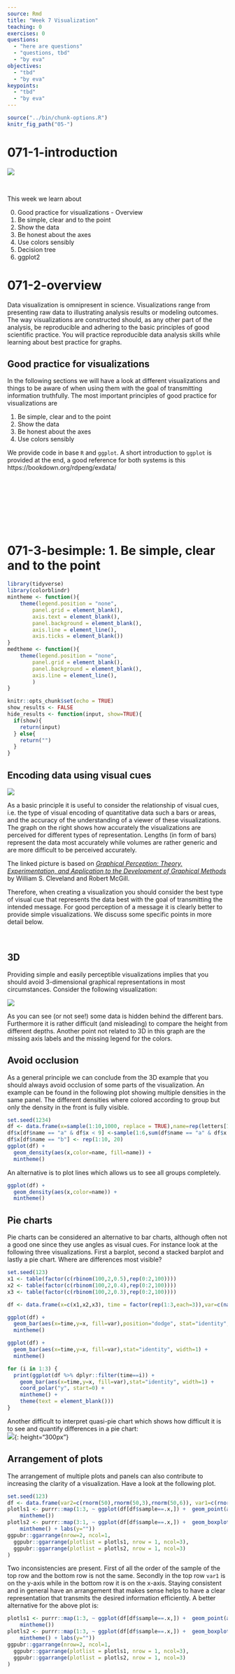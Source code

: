 ```yaml
---
source: Rmd
title: "Week 7 Visualization"
teaching: 0
exercises: 0
questions: 
  - "here are questions"
  - "questions, tbd"
  - "by eva"
objectives: 
  - "tbd"
  - "by eva"
keypoints:
  - "tbd"
  - "by eva"
---
```


```r
source("../bin/chunk-options.R")
knitr_fig_path("05-")
```

# 071-1-introduction

![]({{ page.root }}/fig/Repro_Kreislauf_horizontal_halb.png)

&nbsp;

This week we learn about

0. Good practice for visualizations - Overview
1. Be simple, clear and to the point
2. Show the data
3. Be honest about the axes
4. Use colors sensibly
5. Decision tree
6. ggplot2

# 071-2-overview

Data visualization is omnipresent in science. Visualizations range from presenting raw data to illustrating analysis results or modeling outcomes. The way visualizations are constructed should, as any other part of the analysis, be reproducible and adhering to the basic principles of good scientific practice. You will practice reproducible data analysis skills while learning about best practice for graphs.


## Good practice for visualizations
  
In the following sections we will have a look at different visualizations and things to be aware of when using them with the goal of transmitting information truthfully. The most important principles of good practice for visualizations are

1. Be simple, clear and to the point
2. Show the data
3. Be honest about the axes
4. Use colors sensibly

We provide code in base `R` and `ggplot`. A short introduction to `ggplot` is provided at the end, a good reference for both systems is this https://bookdown.org/rdpeng/exdata/

&nbsp;

&nbsp;

&nbsp;

&nbsp;


# 071-3-besimple: 1. Be simple, clear and to the point

```r
library(tidyverse)
library(colorblindr)
mintheme <- function(){
    theme(legend.position = "none", 
        panel.grid = element_blank(), 
        axis.text = element_blank(),
        panel.background = element_blank(),
        axis.line = element_line(),
        axis.ticks = element_blank()) 
}
medtheme <- function(){
    theme(legend.position = "none", 
        panel.grid = element_blank(), 
        panel.background = element_blank(),
        axis.line = element_line(),
        ) 
}

knitr::opts_chunk$set(echo = TRUE)
show_results <- FALSE
hide_results <- function(input, show=TRUE){
  if(show){
    return(input)
  } else{
    return("")
  }
}
```

## Encoding data using visual cues


![](https://paldhous.github.io/ucb/2016/dataviz/img/class2_2.jpg)


As a basic principle it is useful to consider the relationship of visual cues, i.e. the type of visual encoding of quantitative data such a bars or areas, and the accuracy of the understanding of a viewer of these visualizations. The graph on the right shows how accurately the visualizations are perceived for different types of representation. Lengths (in form of bars) represent the data most accurately while volumes are rather generic and are more difficult to be perceived accurately. 
<!-- https://paldhous.github.io/ucb/2016/dataviz/week2.html -->

The linked picture is based on [*Graphical Perception: Theory, Experimentation, and Application to the Development of Graphical Methods*](https://www.jstor.org/stable/2288400) by William S. Cleveland and Robert McGill.

Therefore, when creating a visualization you should consider the best type of visual cue that represents the data best with the goal of transmitting the intended message. For good perception of a message it is clearly better to provide simple visualizations. We discuss some specific points in more detail below.

&nbsp;



## 3D

Providing simple and easily perceptible visualizations implies that you should avoid 3-dimensional graphical representations in most circumstances. Consider the following visualization:


![](https://editor.analyticsvidhya.com/uploads/75170Featured%20Image.JPG)

As you can see (or not see!) some data is hidden behind the different bars. Furthermore it is rather difficult (and misleading) to compare the height from different depths. Another point not related to 3D in this graph are the missing axis labels and the missing legend for the colors. 


## Avoid occlusion

As a general principle we can conclude from the 3D example that you should always avoid occlusion of some parts of the visualization. An example can be found in the following plot showing multiple densities in the same panel. The different densities where colored according to group but only the density in the front is fully visible.

```r
set.seed(1234)
df <- data.frame(x=sample(1:10,1000, replace = TRUE),name=rep(letters[1:5],200))
df$x[df$name == "a" & df$x < 9] <-sample(1:6,sum(df$name == "a" & df$x < 9), replace = TRUE) 
df$x[df$name == "b"] <- rep(1:10, 20)
ggplot(df) +
  geom_density(aes(x,color=name, fill=name)) +
  mintheme()
```

An alternative is to plot lines which allows us to see all groups completely.  

```r
ggplot(df) +
  geom_density(aes(x,color=name)) +
  mintheme()
```

## Pie charts

Pie charts can be considered an alternative to bar charts, although often not a good one since they use angles as visual cues. For instance look at the following three visualizations. First a barplot, second a stacked barplot and lastly a pie chart. Where are differences most visible?   

```r
set.seed(123)
x1 <- table(factor(c(rbinom(100,2,0.5),rep(0:2,100))))
x2 <- table(factor(c(rbinom(100,2,0.4),rep(0:2,100))))
x3 <- table(factor(c(rbinom(100,2,0.3),rep(0:2,100))))

df <- data.frame(x=c(x1,x2,x3), time = factor(rep(1:3,each=3)),var=c(names(x1),names(x2),names(x3)))

ggplot(df) +
  geom_bar(aes(x=time,y=x, fill=var),position="dodge", stat="identity", width=1) +
  mintheme()

ggplot(df) +
  geom_bar(aes(x=time,y=x, fill=var),stat="identity", width=1) +
  mintheme()
```


```r
for (i in 1:3) {
  print(ggplot(df %>% dplyr::filter(time==i)) +
    geom_bar(aes(x=time,y=x, fill=var),stat="identity", width=1) +
    coord_polar("y", start=0) +
    mintheme() +
    theme(text = element_blank()))
}
```

Another difficult to interpret quasi-pie chart which shows how difficult it is to see and quantify differences in a pie chart:  
![](https://rigorousthemescom-ebizon.netdna-ssl.com/blog/wp-content/uploads/2021/02/screely-1612362324209.png){: height="300px"}


## Arrangement of plots

The arrangement of multiple plots and panels can also contribute to increasing the clarity of a visualization. Have a look at the following plot.  

```r
set.seed(123)
df <- data.frame(var2=c(rnorm(50),rnorm(50,3),rnorm(50,6)), var1=c(rnorm(150)), sample=rep(1:3, each=50))
plotls1 <- purrr::map(1:3, ~ ggplot(df[df$sample==.x,]) +  geom_point(aes(var2,var1)) + facet_wrap(~sample) +
    mintheme())
plotls2 <- purrr::map(3:1, ~ ggplot(df[df$sample==.x,]) +  geom_boxplot(aes(var1)) + facet_wrap(~sample) +
    mintheme() + labs(y=""))
ggpubr::ggarrange(nrow=2, ncol=1,
  ggpubr::ggarrange(plotlist = plotls1, nrow = 1, ncol=3),
  ggpubr::ggarrange(plotlist = plotls2, nrow = 1, ncol=3)
)
```

Two inconsistencies are present. First of all the order of the sample of the top row and the bottom row is not the same. Secondly in the top row `var1` is on the y-axis while in the bottom row it is on the x-axis. Staying consistent and in general have an arrangement that makes sense helps to have a clear representation that transmits the desired information efficiently. A better alternative for the above plot is:  

```r
plotls1 <- purrr::map(1:3, ~ ggplot(df[df$sample==.x,]) +  geom_point(aes(var1,var2)) + facet_wrap(~sample) +
    mintheme())
plotls2 <- purrr::map(1:3, ~ ggplot(df[df$sample==.x,]) +  geom_boxplot(aes(var1)) + facet_wrap(~sample) +
    mintheme() + labs(y=""))
ggpubr::ggarrange(nrow=2, ncol=1,
  ggpubr::ggarrange(plotlist = plotls1, nrow = 1, ncol=3),
  ggpubr::ggarrange(plotlist = plotls2, nrow = 1, ncol=3)
)
```

&nbsp;

&nbsp;

&nbsp;

&nbsp;

# 071-3-plotexamples: 2. Plot examples

# Exercise

Let's have a look at the following master piece:
![](https://statmodeling.stat.columbia.edu/wp-content/uploads/2008/06/graph.jpg)
/static/3d_plot_exercise.jpg  

Answer the following questions in context to the above plot:

Is the 3D representation sensible?
Yes
No (x)

Are the legend labels sensible?
Yes
No(x)

Are the axis labels sensible?
Yes
No(x)

Is it sensible to have X-axis tick values on multiple levels?
Yes
No(x)

Are the Y-axis tick values reasonable?
Yes
No(x)

Is the Y-axis range reasonable?
Yes
No(x)

Are the values in the plot easily readable?
Yes
No(x)

Is the title suitable?
Yes
No(x)

Is the used color palette color-blind friendly?
Yes
No(x)


&nbsp;

&nbsp;

&nbsp;

&nbsp;



# 071-4-showdata: 2. Show the data

## Boxplots

```r
set.seed(123)
x1 <- rnorm(40,2)
xnorm <- c(x1,-x1)
x2 <- c(runif(15, 0, 3.1), runif(5,3.1,4))
xunif <- c(x2,-x2)
x3 <- c(rep(0,4),rep(2.05,13),rep(-2.05,13),rep(3.8,5),rep(-3.8,5))
df <- data.frame(x1=xnorm,
                 x2=xunif,
                 x3=x3)
df_long <- df %>% 
  pivot_longer(cols = everything(), 
               names_to="dataset", 
               values_to="y")
```

Boxplots are used to give a rough overview of the distribution of a data set based on a few summary characteristics (quantiles). Consider the following three boxplots each representing a different dataset. The boxplots look identical even tough the underlying distributions may not be.  

```r
ggplot(df_long) +
  geom_boxplot(aes(y=y,x=dataset))+
  medtheme()
```

The code for the above plot:
```r
ggplot(df_long) +
  geom_boxplot(aes(y=y,x=dataset))
```

Violin plots are an alternative to boxplots. They are based on an estimation of the underlying probability density, i.e. they use more information inherent in the data set. Have a look at the following three violin plots of the same datasets as above. Again, two of the violin plots look similar but the underlying data may not be identical.  

```r
ggplot(df_long) +
  geom_violin(aes(y=y,x=dataset))+
  medtheme()
```

Let's finally have a look at the actual data. As you can see the samples x1 and x3 are in fact very distinct, or more precisely, x3 seems to have only 5 possible values.  

```r
ggplot(df_long) +
  geom_point(aes(y=y,x=dataset)) +
  medtheme()
```

So why did the boxplot not show the distributional differences? Since boxplots only show
certain quantiles (usually the quartiles, i.e., 25%, 50% and 75%, plus "outliers") plots of different datasets having the same or similar quantiles appear identical. The quartiles of the three data sets are  

```r
df_long %>% 
  dplyr::group_by(dataset) %>% 
  dplyr::summarise(q25 = quantile(y, probs=0.25),
                q50 = quantile(y, probs=0.5),
                q75 = quantile(y, probs=0.75)) %>% 
  knitr::kable()
```

Violin plots show a mirrored estimation of the underlying density using a smoothing technique. Loosely speaking smoothing means that starting from a histogram a smooth version of the underlying probability distribution is created. The degree of smoothing, ranging in this case from histogram to straight line, determines the actual appearence of the plot. For the violin plot the degree of smoothing is chosen automatically. Already histograms with 5 bins for the data x1 and x3 would be very similar and hence the smoothed versions thereof as well.

Caution is furthermore advised if the datasets that are compared are of very different size, because often more data gives you a higher confidence in the observed distribution. It is therefore advised to initially always have a look at the actual data and not just the summaries (like boxplots and violin plots) to detect anomalies.

Another option is the use of `geom_jitter` (or `geom_sina` from the `ggforce` package) in combination with violin plots:  

```r
set.seed(123)
ggplot(df_long) +
  geom_violin(aes(y=y,x=dataset)) +
  geom_jitter(aes(y=y,x=dataset),width=0.3) +
  medtheme()
```

The code for the above plot:
```r
ggplot(df_long) +
  geom_violin(aes(y=y,x=dataset)) +
  geom_jitter(aes(y=y,x=dataset),width=0.3)
```

The advantage is that individual points as well as the distribution are shown.


Boxplots together with `geom_jitter` are another possibility.  

```r
set.seed(123)
ggplot(df_long) +
  geom_boxplot(aes(y=y,x=dataset)) +
  geom_jitter(aes(y=y,x=dataset),width=0.3) +
  medtheme()

```

Another possibility is to only show the jittered data:

```r
set.seed(123)
ggplot(df_long) +
  geom_jitter(aes(y=y,x=dataset),width=0.3) +
  medtheme()
```



## Bar plots

The same as discussed before for boxplots also holds for barplots. If you have continuous data and see the following barplots you might conclude that the data sets are the same:

```r
df_long <- df_long %>% 
  dplyr::group_by(dataset) %>% 
  dplyr::mutate(y_t =y-min(y),
                y_mean=mean(y_t),
                y_sd=sd(y_t),
                y_sd_min=y_mean-y_sd,
                y_sd_max=y_mean+y_sd)
ggplot() +
  geom_col(aes(y=y_mean,x=dataset),data = unique(df_long[,c("dataset","y_mean")])) +
  geom_errorbar(aes(x=dataset,ymin=y_sd_min,ymax=y_sd_max),data = unique(df_long[,c("dataset","y_sd_min","y_sd_max")]),width=0.2)+
  labs(y="y") +
  medtheme()
```

But if you also show the individual points you can see clear differences:

```r
set.seed(123)
df_long <- df_long %>% 
  dplyr::group_by(dataset) %>% 
  dplyr::mutate(y_t =y-min(y),
                y_mean=mean(y_t),
                y_sd=sd(y_t),
                y_sd_min=y_mean-y_sd,
                y_sd_max=y_mean+y_sd)
ggplot() +
  geom_col(aes(y=y_mean,x=dataset),data = unique(df_long[,c("dataset","y_mean")])) +
  geom_errorbar(aes(x=dataset,ymin=y_sd_min,ymax=y_sd_max),data = unique(df_long[,c("dataset","y_sd_min","y_sd_max")]),width=0.2)+
  geom_jitter(aes(y=y_t,x=dataset), data=df_long, width = 0.3)+
  labs(y="y") +
  medtheme()

```

Important to keep in mind when using barplots with error bars is to state what the
error bars mean. Do they correspond to the standard deviation, the standard error or a confidence interval?
There is no clear answer to which one to use and, if possible, other types of visualizations should be used.

<!-- [NEED TO INCLUDE something on this](https://twitter.com/T_Weissgerber/status/1040576802979233793/photo/1) -->
<!-- Included one example. -->

&nbsp;

&nbsp;

&nbsp;

&nbsp;


# 071-5-honestaxis: 3. Be honest about the axes


The axes of plots determine how much information you provide and where you put the focus. You could cut axes, blow certain parts of an axis up through transformation or hide information on certain scales if you do not transform. You can expose or hide information by choosing the aspect ratio between the x and y axis. You can provide clear and precise information through meaningful labeling of axes and axis tick marks or you can obscure the same information by deliberately choosing uninformative tick locations, for example. These issues are illustrated through example in the following

## Cutting axes

```r
set.seed(123)
df <- data.frame(x=factor(c(rbinom(10,2,0.5),rep(0:2,500))))
```

Let's consider the following two barplots. The first has a shortened axis range and shows clear differences between the datasets. The second plot on the other hand shows the enire axis starting from zero and the differences disappear. 

```r
ggplot(df) +
  geom_histogram(aes(x), stat="count") +
  coord_cartesian(ylim=c(500,max(table(df$x)))) +
  medtheme()

ggplot(df) +
  geom_histogram(aes(x), stat="count")+
  medtheme()
```

Here is a flashy, concrete example of cutting an axis, which makes differences appear much hugher than they are in reality:

![](https://i.redd.it/xsndbzpq1qg11.jpg)

The other way around is also possible. Choosing to show the entire axis starting from zero can mask differences that do matter. For instance the following graph gives "1000% proof for stable temperature and the climate change being a HOAX", simply by showing an axis from zero degree Kelvin and thus making differences seem negligably small:

![](https://miro.medium.com/max/1400/1*Sn1QgIBvtZLiqoZzr9a9Yg.png)

## Axis transformation

```r
set.seed(123)
x1 <- runif(100,2,4)
df <- data.frame(x=x1, y=rnorm(100,exp(x1)+10,exp(x1)/3))
df <- data.frame(x=x1, y=rnorm(100,exp(x1+10),10))
```

In some cases you might have data that is on completely different scales, meaning that there are differences to be seen at different orders of magnitudes. In these 
cases it can often to be helpful to do an axis-transformation. For instance consider the 
following untransformed plot:

```r
x1 <- c(runif(100,0.8,1.2),runif(100,8,12),runif(100,80,120),runif(100,800,1200),runif(100,8000,12000))
df <- data.frame(x=x1, y=rnorm(100,0,rep(c(1,10,100,1000,10000),each=100)))
ggplot(df) +
  geom_point(aes(x,y))+
  medtheme()
```

There seems to be some structure but especially for the low values it is not clear 
what is going on. If instead you do a `log10` transformation of the x-axis things get
much clearer. Axis transformations are also something to consider if you have for example
non linear scales. But beware, transformations can also be used to showcase differences that do not really matter in practice.

```r
ggplot(df) +
  geom_point(aes(x,y)) +
  scale_x_continuous(trans="log10")+
  medtheme()
```

## Aspect ratio

```r
set.seed(123)
df <- data.frame(x=rnorm(100),
                 y=rnorm(100))
```

The aspect ratio is another important parameter that can be manipulated to overstress certain patterns. For example, have a look at the following two plots. The first as a ratio of one, meaning the scale of the x and y axis are the same. The second plot has an aspect ration of 1/4 meaning the x axis is substantially longer.

```r
ggplot(df) +
  geom_point(aes(x,y)) +
  coord_fixed(ratio=1)+
  medtheme()

ggplot(df) +
  geom_point(aes(x,y)) +
  coord_fixed(ratio=1/4)+
  medtheme()
  
```

Code for the above plot:
```r
ggplot(df) +
  geom_point(aes(x,y)) +
  coord_fixed(ratio=1)
ggplot(df) +
  geom_point(aes(x,y)) +
  coord_fixed(ratio=1/4)
```


Visually the second plot implies that the variance of x is much higher than of y, which is not the case.  

```r
summarise(df, x = var(x), y = var(y))
```

Also consider the following real example:

![](https://graphworkflow.files.wordpress.com/2019/09/types_life.png?w=1024)

Where does the increase look the most dramatic?


## Bin width of histograms

The appearance of a histogram is determined by the bin width that is used to create it. If you
have a very large binwidth (or a low total number of bins) you might see something like this
and you would probably consider the distribution to be approximately uniformly distributed.

```r
set.seed(123)
df <- data.frame(x=unlist(lapply(0:9, function(i) c(rep(0.501+i,sample(1:3,1)),rep(1+i,sample(17:20,1))))))
ggplot(df) +
  geom_histogram(aes(x), binwidth = 1)+
  medtheme()
```

If on the other hand you decrease the binwidth (or increase the number of bins) you
might see something like this:

```r
ggplot(df) +
  geom_histogram(aes(x), binwidth = 0.5)+
  medtheme()
```

Making it quite obvious that the distribution is most definitely not uniformly distributed (on this scale). Choosing the correct bin width is not easy and depends largely on the context.


With `geom_rug` you can mark the position of individual observations:

```r
ggplot(df,aes(x)) +
  geom_histogram(binwidth = 0.5) +
  geom_rug()+
  medtheme()
```

Code for the above plot:
```r
ggplot(df,aes(x)) +
  geom_histogram(binwidth = 0.5) +
  geom_rug()
```


## Axis scales in multiple plots

If you provide plots in multiple panels, each using the same variables, you need to pay attention to the scale of each subplot. For example have a look at the following plot.   

```r
set.seed(123)
df <- data.frame(y=c(rnorm(50),rnorm(50,3),rnorm(50,6)), x=c(rnorm(150)), sample=rep(1:3, each=50))
ggplot(df) +
  geom_point(aes(x,y)) +
  facet_wrap(~sample, scales = "free")+
  medtheme()
```

At first glance the distribution of each of the three samples looks the same. But if you look closely you can see that the scales are not the same for each subplot. If you instead keep the scale the same across subplots you get a visualization with clear differences of the distributions between the different samples.

```r
ggplot(df) +
  geom_point(aes(x,y)) +
  facet_wrap(~sample)+
  medtheme()
```

Code for the above plot:

```r
ggplot(df) +
  geom_point(aes(x,y)) +
  facet_wrap(~sample)
```


Another example of using different scales:

![](https://preview.redd.it/x5q5y0iz72d71.jpg?width=960&crop=smart&auto=webp&s=3e08e75429446099ebf4f462274be2b0e52aedf0)

&nbsp;

&nbsp;

&nbsp;

&nbsp;

# 071-6-sensiblecolors: 4. Use colors sensibly

## Color contrast

Trying to encode more than 8 category with colors is usually not a good idea as distinction between colors can become very difficult:

<!-- Some things from here (for example, not more than 8 categories, texas map in rainbow and made better) -->
<!-- https://clauswilke.com/dataviz/color-pitfalls.html -->


```r
mtcars %>% 
  rownames_to_column() %>% 
  ggplot() +
    geom_point(aes(mpg,disp, color=factor(rowname))) +
    labs(color="") +
    medtheme()
```

In such a case it can be a better idea to directly label the points:

```r
mtcars %>% 
  rownames_to_column() %>% 
  ggplot() +
  geom_point(aes(mpg,disp,color=cyl)) +
  ggrepel::geom_label_repel(aes(mpg,disp, label=rowname),
                            size = 2.5,label.size = 0.1,
                            label.padding = 0.1)+
    medtheme()
```


Code for the above plot:

```r
mtcars %>% 
  rownames_to_column() %>% 
  ggplot() +
  geom_point(aes(mpg,disp,color=cyl)) +
  ggrepel::geom_label_repel(aes(mpg,disp, label=rowname),
                            size = 2.5,label.size = 0.1,
                            label.padding = 0.1)
```



See also: [Common pitfalls of color use](https://clauswilke.com/dataviz/color-pitfalls.html) in Fundamentals of Data Visualization.

## Color vision deficiency

About 1 of every 12 people is affected by some type of color vision deficiency[^1].
This is important to keep in mind when choosing colors for visualizations. For example consider the following scatter plot using a Red-Yellow-Green color palette, knowing that Red-Green colorblindness is the most frequent type of color deficiency.

[^1]: https://www.nei.nih.gov/learn-about-eye-health/eye-conditions-and-diseases/color-blindness

```r
ggplot(mtcars) +
  geom_point(aes(mpg,disp, color=factor(carb))) +
  scale_colour_brewer(palette="RdYlGn")+
  labs(color="carb") +
    medtheme()
```

To check how the plots appear for color deficient persons you can use the `cvd_grip` function from the `colorblindr` package (install instructions on the [Github colorblindr repo](https://github.com/clauswilke/colorblindr)).

```r
colorblindr::cvd_grid()+
    medtheme()
```

Using a different color palette can help. For example the following:  

```r
ggplot(mtcars) +
  geom_point(aes(mpg,disp, color=factor(carb))) +
  scale_color_OkabeIto()+
    labs(color="carb") +
    medtheme()
```

Code for the above plot:

```r
ggplot(mtcars) +
  geom_point(aes(mpg,disp, color=factor(carb))) +
  scale_color_OkabeIto()
```


Another option is the `dichromat` package which features multiple palettes for people with red-green colorblindness.

&nbsp;

&nbsp;

&nbsp;

&nbsp;

# 071-7-decisiontree: 5.  Decision tree

## Decision tree for the choice of the best plot type


Since the amount of possible visualizations can be quite overwhelming there exist guidelines to choose the optimal plot type that can be used as a starting point. For example the following decision tree:  

![](https://paldhous.github.io/ucb/2016/dataviz/img/class2_5.jpg)
  
But keep in mind that this is no rule and depending on the situation different options can be favorable. 

&nbsp;

&nbsp;

&nbsp;

&nbsp;

# 071-8-ggplot2: 6. ggplot2

## A short introduction to `ggplot2`

We additionally provide a quick introduction to the widely used package `ggplot2`. It is based on the idea of a grammar of graphics, in other words well defined instructions of how to create a plot.

![](https://carpentries-incubator.github.io/open-science-with-r/img/rstudio-cheatsheet-ggplot.png)

## Data example

We will not go further into the theoretical details but instead jump right into the practical part. Before creating our first ggplot we load `ggplot2` and have a look at the `cars` dataset that we will use.

```r
library(ggplot2)
head(mtcars)
```

## First plot

Running the following command will initialize a ggplot object without yet showing anything since we don't tell it what to show.

```r
ggplot(mtcars)
```

To create a plot we have to specify what kind of plot - or geom - we want to use. In this case we want a scatter plot so we choose `geom_point`. For other possibilities check the `ggplot2` documentation (e.g. `?ggplot2`) or just do a Google search. Furthermore we have to specify which columns in our dataset we want to use for which axis. Or in other words assign columns of the data to the x and y aesthetic (`aes`). To check which aesthetic is available for which geom check the *Aesthetics* paragraph in the documentation in the respective geom (e.g. in `?geom_point`).

```r
ggplot(mtcars) +
  geom_point(aes(x=mpg, y=disp))
```

If we want to show `mpg` on the y-axis and `disp` on the x-axis:

```r
ggplot(mtcars) +
  geom_point(aes(x=disp, y=mpg))
```
If we want a boxplot plot we could do
```r
ggplot(mtcars) +
  geom_boxplot(aes(x=mpg))
```

or:

```r
ggplot(mtcars) +
  geom_boxplot(aes(y=mpg))
```

To color the plot according to another column in the data the `color` (or `colour`) aesthetic can be used.

```r
ggplot(mtcars) +
  geom_point(aes(x=mpg, y=disp, color=factor(cyl)))
```


## Plot options

Many options to change the appearance of plots are available For example change labels:

```r
ggplot(mtcars) +
  geom_point(aes(x=mpg, y=disp, color=factor(cyl))) +
  labs(x="X - Axis", title = "ggplot2", color="")
```

Or change the theme (for all options check out the help page from `theme`). Either using a predefined theme.

```r
# preconfigured
ggplot(mtcars) +
  geom_point(aes(x=mpg, y=disp, color=factor(cyl))) +
  theme_bw()
```

Or creating your own. (Can you figure out what each of the arguments in `theme` do?)

```r
# change settings yourself
ggplot(mtcars) +
  geom_point(aes(x=mpg, y=disp, color=factor(cyl))) +
  theme(panel.background = element_rect(fill = "yellow", color="red"), 
        plot.background = element_rect(fill="blue"),
        legend.background = element_rect(fill="red"), 
        axis.title = element_text(colour = "white"),
        axis.line = element_line(linetype = 7,colour = "black",size=3),
        panel.grid = element_line(colour="grey",size = 1,linetype = 2),
        axis.text = element_text(angle = 45,hjust=1,colour = "lightgrey",size = 14))
```


Changing the color palette used can be done by using either a custom palette (in this case generated using the `RColorBrewer` package)

```r
ggplot(mtcars) +
  geom_point(aes(x=mpg, y=disp, color=factor(cyl))) +
  scale_color_manual(values=RColorBrewer::brewer.pal(3, "Set2"))
```

or by directly using an existing scale (usually of the form `scale_color_NAME`). Further options will be given below.

```r
ggplot(mtcars) +
  geom_point(aes(x=mpg, y=disp, color=factor(cyl))) +
  scale_color_viridis_d()
```

## Exercise

## 1

How do you create a scatter plot with `ggplot2`?

* `ggplot(df) + geom_point(aes(x,y))` (x)
* `ggplot(df, aes(x,y)) + geom_point(aes(x,y))` (x)
* `ggplot(df, aes(x,y)) + geom_point()` (x)
* `ggplot(df) + geom_point()` 
* `geom_point(df, aes(x,y))` 

## 2

Color by group?

* `ggplot(df) + geom_point(aes(x,y, color=group))` (x)
* `ggplot(df) + geom_point(aes(x,y, colour=group))` (x)
* `ggplot(df, aes(color=group)) + geom_point(aes(x,y))` (x)
* `ggplot(df, aes(colour=group)) + geom_point(aes(x,y))` (x)
* `ggplot(df) + geom_point(aes(x,y)) + geom_col(aes(group))` 
* `ggplot(df) + geom_point(aes(x,y)) + theme(group.color=aes(group))` 

&nbsp;

&nbsp;

&nbsp;

&nbsp;


# 072homework

# Homework

For this homework we will work with climate data published by the Bundesamt für Statistic BFS in which
various climate related variables measured at different locations in Switzerland have been put together.
The data has already been wrangled into a csv file that you can download from [here.](/static/climate_data.csv)

The source data was downloaded from here: [https://www.bfs.admin.ch/asset/de/je-d-02.03.03.02](https://www.bfs.admin.ch/asset/de/je-d-02.03.03.02) and here: [https://www.bfs.admin.ch/asset/de/je-d-02.03.03.03](https://www.bfs.admin.ch/asset/de/je-d-02.03.03.03)



## Upload



You will upload a pdf file produced from R Markdown containing the answers the to the questions below in the next step (allowed file format is .pdf). Make sure the code to produce the answers is shown. Your submission will be peer reviewed. Staff will perform random checks on the peer review.



&nbsp;

## Task 1: data exploration



In this first task read in the `climate_data.csv` file and do a short exploration of the dataset.

```r
climatedf_comp <- read.csv(here::here("files/docs/07/climate_data.csv"))
```



## 1.1 First look



Show the top 3 rows of the dataset and additionally a short summary of the dataset (*Hint*: use `summary`). Describe what you observe in a few words.
```r
head(climatedf_comp, n=3)
summary(climatedf_comp)
```


## 1.2 Which has been the hottest year?



```r
climatedf_comp %>% 
  dplyr::group_by(Year) %>% 
  dplyr::summarise(mean_temp=mean(Annual_temperature)) %>% 
  dplyr::filter(mean_temp==max(mean_temp)) %>% 
  dplyr::pull(Year)
```



## 1.3 Which has been the coldest year?



```r
climatedf_comp %>% 
  dplyr::group_by(Year) %>% 
  dplyr::summarise(mean_temp=mean(Annual_temperature)) %>% 
  dplyr::filter(mean_temp==min(mean_temp)) %>% 
  dplyr::pull(Year)
```



## Task 2: visualization


## 2.1 Association of `Annual_temperature` and `Year`



The goal is to visualize the association of `Annual_temperature` and `Year`.
To increase the visibility we will only look at the locations `ZürichFluntern`, `Säntis`, `Samedan`, `LocarnoMonti`. 

Choose a suitable visualization (maybe consider looking at the decision tree) and plot the respective graph.

```r
climatedf_comp %>% 
  dplyr::filter(Location %in% c("ZürichFluntern","Säntis","Samedan","LocarnoMonti")) %>%
  ggplot() +
  geom_line(aes(Year, Annual_temperature, color=Location)) +
  labs(y="Annual temperature")
```



## 2.2 Add information on the altitude



Based on the previous plot update / change your plot to also include the information about the altitude. Make sure that the location information is also provided.

```r
climatedf_comp %>% 
  dplyr::filter(Location %in% c("ZürichFluntern","Säntis","Samedan","LocarnoMonti")) %>%
  ggplot() +
  geom_line(aes(Year, Annual_temperature, color=Altitude,group=Location)) +
  geom_label(aes(Year,Annual_temperature,label=Location),data = climatedf_comp %>% 
  dplyr::filter(Location %in% c("ZürichFluntern","Säntis","Samedan","LocarnoMonti")) %>% 
    dplyr::filter(Year==min(Year)+5),nudge_y = 1) +
  labs(y="Annual temperature")
```



## 2.3 Normalization



In the next step we want to normalize the Annual temperature by using the values of the years <1951 as a base. I.e. calculate the mean `Annual_temperature` for `Year`<1951 for each `Location` and subtract this value from `Annual_temperature`.  Present a visualization that allows to study the deviation from this annual mean by location. 


```r
climatedf_comp_translated <- climatedf_comp %>% 
  dplyr::filter(Location %in% c("ZürichFluntern","Säntis","Samedan","LocarnoMonti")) %>% 
  dplyr::group_by(Location) %>% 
  dplyr::mutate(mean_temperature = mean(Annual_temperature[Year<1951]),
                Annual_temperature = Annual_temperature-mean_temperature)

ggplot(climatedf_comp_translated) +
  geom_line(aes(Year, Annual_temperature, color=Altitude,group=Location)) +
  # facet_wrap(~Location)+
  # geom_label(aes(Year,Annual_temperature,label=Location),data = climatedf_comp_translated %>% 
  # dplyr::filter(Location %in% c("ZürichFluntern","Säntis","Samedan","LocarnoMonti")) %>% 
  #   dplyr::filter(Year==min(Year)+5),nudge_y = 1) +
  labs(y="Annual temperature deviation from average up to 1951")
```



## 2.4 Associations between `Annual_Precipitation`, and `Sunshine_duration`



The next goal is to explore associations between `Annual_Precipitation`, and `Sunshine_duration` for the locations `ZürichFluntern`,`Säntis`,`Samedan`,`LocarnoMonti`. Present at least two different types of plots.

```r
climatedf_comp %>% 
  dplyr::filter(Location %in% c("ZürichFluntern","Säntis","Samedan","LocarnoMonti")) %>%
  ggplot() +
  geom_point(aes(Annual_Precipitation, Sunshine_duration, color=Location))
```



```r
climatedf_comp %>% 
  dplyr::filter(Location %in% c("ZürichFluntern","Säntis","Samedan","LocarnoMonti"))%>% 
  # dplyr::group_by(Location) %>% 
  # dplyr::mutate(Sunshine_duration = scale(Sunshine_duration))  %>%
  ggplot() +
  geom_violin(aes(Location,Annual_Precipitation, color= Sunshine_duration)) +
  ggforce::geom_sina(aes(Location,Annual_Precipitation, color= Sunshine_duration))
```
```r
climatedf_comp %>% 
  dplyr::filter(Location %in% c("ZürichFluntern","Säntis","Samedan","LocarnoMonti"))%>% 
  # dplyr::group_by(Location) %>% 
  # dplyr::mutate(Sunshine_duration = scale(Sunshine_duration))  %>%
  ggplot() +
  geom_boxplot(aes(Location,Sunshine_duration , color= Annual_Precipitation)) +
  geom_jitter(aes(Location,Sunshine_duration, color= Annual_Precipitation))
  # ggforce::geom_sina(aes(Location,Annual_Precipitation, color= Sunshine_duration))
```





<!-- ## Task 3: aggregated data -->

<!-- In this task we will look at a situation where we only have aggregated data: The mean and standard deviation of `Annual_summer_days` for the years 1931-1960, 1961-1990 and 1991-2020. The following code creates this aggregated data that we will use: -->

<!-- ```{r, include=show_results} -->
<!-- library(magrittr) # for the pip `%>%`  -->
<!-- cutv <- c(1930,1960,1990,2020) -->
<!-- climatedf_comp_aggr <- climatedf_comp %>%  -->
<!--   dplyr::filter(Location %in% c("ZürichFluntern","Säntis","Samedan","LocarnoMonti")) %>% -->
<!--   dplyr::mutate(Year = cut(Year, cutv, right = TRUE), -->
<!--                 Year = factor(Year, labels = c("1931-1960","1961-1990","1991-2020"))) %>%  -->
<!--   dplyr::group_by(Year, Location) %>%  -->
<!--   dplyr::summarise("mean_Annual_summer_days" = mean(na.omit(Annual_summer_days)), -->
<!--                    "sd_Annual_summer_days" = sd(na.omit(Annual_summer_days)))  -->
<!-- ``` -->


<!-- ## 3.1  -->
<!-- Find a good representation of showing the association between `Year` and `mean_Annual_summer_days` and create a plot. -->


<!-- ```{r} -->
<!-- climatedf_comp_aggr %>%  -->
<!--   ggplot() + -->
<!--   geom_col(aes(Year, mean_Annual_summer_days, fill=Location), position = "dodge") + -->
<!--   theme(axis.text.x = element_text(angle=45,hjust=1)) + -->
<!--   labs(x="", y="Mean number of annual summer days") -->
<!-- ``` -->


<!-- ## 3.2 -->
<!-- Adapt your previous plot by incorporating the given uncertainty (`sd_Annual_summer_days`). -->


<!-- ```{r} -->
<!-- climatedf_comp_aggr %>%  -->
<!--   ggplot() + -->
<!--   geom_col(aes(Year, mean_Annual_summer_days, fill=Location), position = "dodge") + -->
<!--   geom_errorbar(aes(x=Year, -->
<!--                   y=mean_Annual_summer_days, -->
<!--                   ymin=mean_Annual_summer_days-2*sd_Annual_summer_days,  -->
<!--                   ymax=mean_Annual_summer_days+2*sd_Annual_summer_days, group=Location), position = "dodge") + -->
<!--   theme(axis.text.x = element_text(angle=45,hjust=1)) + -->
<!--   labs(x="", y="Mean number of annual summer days") -->
<!-- ``` -->










<!-- # 2 -->

<!-- ```{r, include=show_results} -->
<!-- plotvars <- colnames(climatedf_comp)[c(-1,-2,-4)] -->
<!-- plotvar <- plotvars[3] -->
<!-- colorvar <- plotvars[1] -->
<!-- ``` -->

<!-- In this exercise we will build a visualization step by step starting from the following plot: -->

<!-- ```{r, include=show_results} -->
<!-- climatedf_comp %>%  -->
<!--   dplyr::filter(Location %in% c("ZürichFluntern","Säntis","Samedan","LocarnoMonti")) %>% -->
<!--   ggplot() + -->
<!--   geom_line(aes(Year, Annual_temperature, color=Location)) + -->
<!--   labs(y="Annual temperature") -->
<!-- ``` -->

<!-- ## 2.1 -->

<!-- Add a trend line (loess fit) for each group. (Hint: use geom_smooth) -->

<!-- ```{r, include=show_results} -->
<!-- climatedf_comp %>%  -->
<!--   dplyr::filter(Location %in% c("ZürichFluntern","Säntis","Samedan","LocarnoMonti")) %>% -->
<!--   ggplot() + -->
<!--   geom_line(aes(Year, !!sym(plotvar), color=Location)) + -->
<!--   geom_smooth(aes(Year, !!sym(plotvar),group=Location),method = "loess") + -->
<!--   labs(y=stringr::str_replace_all(plotvar,"_"," "), -->
<!--        color=stringr::str_replace_all(colorvar,"_"," ")) -->
<!-- ``` -->

<!-- ## 2.2 -->

<!-- We can clearly see an upwards trend in each of the four locations. Next we want to see the relative temperature compared to the mean of the "Annual_temperature" for the years 1931-1950. For that, center "Annual_temperature" by subtracting the mean of the years 1931-1950. -->


<!-- ```{r, include=show_results} -->
<!-- climatedf_comp %>%  -->
<!--   dplyr::group_by(Location) %>%  -->
<!--   dplyr::mutate(mean_temperature = mean(Annual_temperature[Year<1951]), -->
<!--                 Annual_temperature = Annual_temperature-mean_temperature, -->
<!--                 mean_sunshine = mean(Sunshine_duration[Year<1951]), -->
<!--                 Sunshine_duration = Sunshine_duration-mean_sunshine) %>%  -->
<!--   dplyr::filter(Location %in% c("ZürichFluntern","Säntis","Samedan","LocarnoMonti")) %>% -->
<!--   ggplot() + -->
<!--   geom_line(aes(Year, !!sym(plotvar), color=Location)) + -->
<!--   # facet_wrap(~Location) + -->
<!--   geom_smooth(aes(Year, !!sym(plotvar)),method = "loess") + -->
<!--   # scale_color_viridis_d() + -->
<!--   labs(y="Change in Annual temperatue", -->
<!--        color=stringr::str_replace_all(colorvar,"_"," ")) -->
<!-- ``` -->


<!-- ## 2.3 -->

<!-- Now we want to make the plot a bit nicer looking, try to reproduce the following. Hint: have a look at `theme` and `scale_x_continuous`. -->

<!-- ```{r, include=show_results} -->
<!-- climatedf_comp %>%  -->
<!--   dplyr::group_by(Location) %>%  -->
<!--   dplyr::mutate(mean_temperature = mean(Annual_temperature[Year<1951]), -->
<!--                 Annual_temperature = Annual_temperature-mean_temperature, -->
<!--                 mean_sunshine = mean(Sunshine_duration[Year<1951]), -->
<!--                 Sunshine_duration = Sunshine_duration-mean_sunshine) %>%  -->
<!--   dplyr::filter(Location %in% c("ZürichFluntern","Säntis","Samedan","LocarnoMonti")) %>% -->
<!--   ggplot() + -->
<!--   geom_line(aes(Year, !!sym(plotvar), color=Location)) + -->
<!--   geom_smooth(aes(Year, !!sym(plotvar)),method = "loess") + -->
<!--   scale_x_continuous(breaks = c(1930,1960,1990,2020)) + -->
<!--   theme(axis.text.x = element_text(angle=45, hjust=0.5, vjust = 0.5),  -->
<!--         panel.grid.minor = element_blank(), -->
<!--         panel.spacing.x = unit(1, "lines"), -->
<!--         panel.background = element_rect(fill="grey97"),  -->
<!--         strip.background = element_rect(fill="grey93"),  -->
<!--         strip.text = element_text(face="bold"), -->
<!--         legend.position = c(0.9,0.16),legend.title = element_blank(), -->
<!--           ) + -->
<!--   labs(x="", y="Change in Annual temperature", color="") -->
<!-- ``` -->



<!-- # 3 -->

<!-- In this exercise we will do a bar plot showing the mean number of Annual summer days faceted by location and summarized into 3 bins. Again we will develop the graph in multiple steps. -->
<!-- We want to combine the values into 3 bins of equal size. In other words we will calculate the mean value for the years 1931-1960, 1961-1990 and 1991-2020. Meaning we want a data.frame of the following format: -->

<!-- ```{r, include=show_results} -->
<!-- cutv <- c(1930,1960,1990,2020) -->
<!-- climatedf_comp %>%  -->
<!--   dplyr::filter(Location %in% c("ZürichFluntern","Säntis","Samedan","LocarnoMonti")) %>% -->
<!--   dplyr::mutate(Year = cut(Year, cutv, right = TRUE), -->
<!--                 Year = factor(Year, labels = c("1931-1960","1961-1990","1991-2020"))) %>%  -->
<!--   dplyr::group_by(Year, Location) %>%  -->
<!--   dplyr::summarise("mean_Annual_summer_days" = mean(na.omit(Annual_summer_days)), -->
<!--                    "sd_Annual_summer_days" = sd(na.omit(Annual_summer_days)))  -->
<!-- ``` -->


<!-- ## 3.1 -->

<!-- First exercise is to create the following barplot. (Hint use `facet_wrap(~Location)`) -->
<!-- ```{r, include=show_results} -->
<!-- plotvar <- plotvars[6] -->
<!-- cutv <- c(1930,1960,1990,2020) -->
<!-- climatedf_comp %>%  -->
<!--   dplyr::filter(Location %in% c("ZürichFluntern","Säntis","Samedan","LocarnoMonti")) %>% -->
<!--   dplyr::mutate(Year = cut(Year, cutv, right = TRUE), -->
<!--                 Year = factor(Year, labels = c("1931-1960","1961-1990","1991-2020"))) %>% #pull(Year) %>% unique -->
<!--   dplyr::group_by(Year, Location) %>%  -->
<!--   dplyr::summarise(!!sym(paste0("mean_",plotvar)) := mean(na.omit(!!sym(plotvar)))) %>%  -->
<!--   ggplot() + -->
<!--   geom_col(aes(Year, !!sym(paste0("mean_",plotvar)), fill=Year), position = "dodge") + -->
<!--   facet_wrap(~Location) + -->
<!--   theme(axis.text.x = element_text(angle=45,hjust=1)) + -->
<!--   labs(x="", y="Mean number of annual summer days") -->
<!-- ``` -->


<!-- ## 3.2 -->

<!-- Since we aggregate data, and have some missing values we also want to show the error bars (i.e. standard deviation). (Hint use `geom_errorbar` and calculate the errorbar, +- 1 standard deviation (sd)) -->
<!-- ```{r, include=show_results} -->
<!-- plotvar <- plotvars[6] -->
<!-- cutv <- c(1930,1960,1990,2020) -->
<!-- climatedf_comp %>%  -->
<!--   dplyr::filter(Location %in% c("ZürichFluntern","Säntis","Samedan","LocarnoMonti")) %>% -->
<!--   dplyr::mutate(Year = cut(Year, cutv, right = TRUE), -->
<!--                 Year = factor(Year, labels = c("1931-1960","1961-1990","1991-2020"))) %>% #pull(Year) %>% unique -->
<!--   dplyr::group_by(Year, Location) %>%  -->
<!--   dplyr::summarise(!!sym(paste0("mean_",plotvar)) := mean(na.omit(!!sym(plotvar))), -->
<!--                    !!sym(paste0("sd_",plotvar)) := sd(na.omit(!!sym(plotvar)))) %>%  -->
<!--   ggplot() + -->
<!--   geom_col(aes(Year, !!sym(paste0("mean_",plotvar)), fill=Year), position = "dodge") + -->
<!--   geom_errorbar(aes(x=Year, -->
<!--                     y=!!sym(paste0("mean_",plotvar)), -->
<!--                     ymin=!!sym(paste0("mean_",plotvar))-!!sym(paste0("sd_",plotvar)),  -->
<!--                     ymax=!!sym(paste0("mean_",plotvar))+!!sym(paste0("sd_",plotvar))), width=.2) + -->
<!--   facet_wrap(~Location) + -->
<!--   theme(axis.text.x = element_text(angle=45,hjust=1)) + -->
<!--   labs(x="", y="Mean number of annual summer days") -->
<!-- ``` -->


<!-- ## 3.4 -->

<!-- To get another view of the same data we switch to sina plots instead of bar plots. -->
<!-- ```{r, include=show_results} -->
<!-- plotvar <- plotvars[6] -->
<!-- cutv <- c(1930,1960,1990,2020) -->
<!-- climatedf_comp %>%  -->
<!--   dplyr::filter(Location %in% c("ZürichFluntern","Säntis","Samedan","LocarnoMonti")) %>% -->
<!--   dplyr::mutate(Year = cut(Year, cutv, right = TRUE), -->
<!--                 Year = factor(Year, labels = c("1931-1960","1961-1990","1991-2020"))) %>% #pull(Year) %>% unique -->
<!--   # dplyr::group_by(Year, Location) %>%  -->
<!--   # dplyr::summarise(!!sym(paste0("mean_",plotvar)) := mean(na.omit(!!sym(plotvar)))) %>%  -->
<!--   ggplot(aes(Year, !!sym(plotvar), fill=Year)) + -->
<!--   geom_violin(position = "dodge", draw_quantiles=0.5) + -->
<!--   ggforce::geom_sina() + -->
<!--   facet_wrap(~Location) + -->
<!--   theme(axis.text.x = element_text(angle=45,hjust=1)) + -->
<!--   labs(x="", y="Mean number of annual summer days") -->

<!-- ``` -->



<!-- # 4 -->

<!-- In this exercise we will look at the Annual Precipitation with respect to time. -->

<!-- ## 4.1  -->
<!-- First we will create a stacked barplot of the Annual Precipitation for all measured years.  -->

<!-- ```{r, include=show_results} -->
<!-- colorvar <- "Location" -->
<!-- climatedf_comp %>% -->
<!--   dplyr::group_by(Year) %>%  -->
<!--   # dplyr::mutate(Annual_Precipitation=Annual_Precipitation/sum(Annual_Precipitation)) %>%  -->
<!--   ggplot() + -->
<!--   geom_col(aes(Year,!!sym(plotvar), fill=!!sym(colorvar)))+ -->
<!--   labs(y=stringr::str_replace_all(plotvar,"_"," "), -->
<!--        color=stringr::str_replace_all(colorvar,"_"," ")) -->
<!-- ``` -->

<!-- ## 4.2 -->

<!-- The same as 4.1 but normalized per year so that we get a sense of the change of proportions over time. -->

<!-- ```{r, include=show_results} -->
<!-- colorvar <- "Location" -->
<!-- climatedf_comp %>% -->
<!--   dplyr::group_by(Year) %>%  -->
<!--   dplyr::mutate(Annual_Precipitation=Annual_Precipitation/sum(Annual_Precipitation)) %>%  -->
<!--   ggplot() + -->
<!--   geom_col(aes(Year,!!sym(plotvar), fill=!!sym(colorvar)))+ -->
<!--   labs(y=stringr::str_replace_all(plotvar,"_"," "), -->
<!--        color=stringr::str_replace_all(colorvar,"_"," ")) -->
<!-- ``` -->

<!-- ## 4.3 -->

<!-- Next we will create a line plot with x-axis year and y-axis Annual_Precipitation, colored by location. -->
<!-- ```{r, include=show_results} -->
<!-- colorvar <- "Location" -->
<!-- climatedf_comp %>% -->
<!--   dplyr::group_by(Year) %>%  -->
<!--   ggplot() + -->
<!--   geom_line(aes(Year,!!sym(plotvar), color=!!sym(colorvar)))+ -->
<!--   labs(y=stringr::str_replace_all(plotvar,"_"," "), -->
<!--        color=stringr::str_replace_all(colorvar,"_"," ")) -->
<!-- ``` -->

<!-- ## 4.4 -->

<!-- Same as 4.3 but add a loess fit to get the trend per location.  -->

<!-- ```{r, include=show_results} -->
<!-- colorvar <- "Location" -->
<!-- climatedf_comp %>% -->
<!--   dplyr::group_by(Year) %>%  -->
<!--   ggplot() + -->
<!--   geom_line(aes(Year,!!sym(plotvar), color=!!sym(colorvar)), size=0.2) + -->
<!--   geom_smooth(aes(Year,!!sym(plotvar),color=!!sym(colorvar)),method = "loess", alpha=0.1)+ -->
<!--   labs(y=stringr::str_replace_all(plotvar,"_"," "), -->
<!--        color=stringr::str_replace_all(colorvar,"_"," ")) -->
<!-- ``` -->

<!-- ## 4.5 -->

<!-- Same as 4.4 but we transform the y-axis to a log10 to improve separation of the lines for little Annual_Precipitation. -->
<!-- ```{r, include=show_results} -->
<!-- colorvar <- "Location" -->
<!-- climatedf_comp %>% -->
<!--   dplyr::group_by(Year) %>%  -->
<!--   ggplot() + -->
<!--   geom_line(aes(Year,!!sym(plotvar), color=!!sym(colorvar)), size=0.2) + -->
<!--   geom_smooth(aes(Year,!!sym(plotvar),color=!!sym(colorvar)),method = "loess", alpha=0.1) + -->
<!--   scale_y_log10()+ -->
<!--   labs(y=stringr::str_replace_all(plotvar,"_"," "), -->
<!--        color=stringr::str_replace_all(colorvar,"_"," ")) -->
<!-- ``` -->









<!-- ```{r, eval=FALSE} -->
<!-- climatedf_comp %>%  -->
<!-- GGally::ggpairs(columns = c(1,3:12)) -->
<!-- ``` -->

&nbsp;

&nbsp;

&nbsp;

&nbsp;


# In-class tasks

```r
# library(tidyverse)
# climatedf_comp <- read.csv(here::here("climate_data.csv"))
climatedf_comp <- read.csv(here::here("files/docs/07/climate_data.csv"))
```


We have already shortly had a look at facets which allow to easily arrange multiple plots. But so far we have only considered the case where each subplot shows the same variables, e.g `Sunshine_duration` vs. `Annual_frost_days`. What if instead you would like to use facets to plot multiple variables? For instance you would like to do a plot containing two subplots, the first `Annual_frost_days` vs. `Sunshine_duration` and the second `Annual_summer_days` vs. `Sunshine_duration`?

There are basically two options:

* Do both plots separately and then combine them
* Do both plots simultaneously using facets

We will in the following explore both options.


&nbsp;

## Combine plots

There are many options available how to combine plots. Two useful packages are `cowplot` (for all graphics) and `ggpubr` (for ggplots). In this exercise we will use `ggpubr`.



&nbsp;

## Exercise 1

Create two `ggplot2` scatterplots, `Annual_frost_days` vs. `Sunshine_duration` and `Annual_summer_days` vs. `Sunshine_duration`, color by location. Combine the two plots using `ggpubr::ggarrange` and make sure to have only one legend. Also make sure to have the same axis range in both plots.


```r
minmax <- c(min=min(na.omit(c(climatedf_comp$Annual_frost_days, 
                              climatedf_comp$Annual_summer_days))),
               max=max(na.omit(c(climatedf_comp$Annual_frost_days, 
                                 climatedf_comp$Annual_summer_days))))
pl1 <- climatedf_comp %>% 
  ggplot() +
  geom_point(aes(Annual_frost_days, Sunshine_duration, color=Location)) +
  xlim(minmax)+
  labs(x="Annual frost days",
       y="Sunshine duration")

pl2 <- climatedf_comp %>% 
  ggplot() +
  geom_point(aes(Annual_summer_days, Sunshine_duration, color=Location)) +
  xlim(minmax)+
  labs(x="Annual summer days",
       y="Sunshine duration")

ggpubr::ggarrange(pl1,pl2, common.legend = TRUE)
```

&nbsp;

## Facets

The second option is to use facets (e.g. `ggplot2::facet_wrap`). Since our data is
currently not in the correct format we first have to bring it into shape. This can be done using
`tidyr::pivot_longer` which transforms data from wide to long format. The wide format means we have multiple values per row while the long format means we only have a single value while the remaining 
columns act as an identifier of the sample. You can learn more about `pivot`, long and wide formats by running `vignette("pivot",package = "tidyr")` in the console.   


&nbsp;

## Exercise 2

Use `tidyr::pivot_longer` to bring the data into long format and plot `Annual_frost_days` vs. `Sunshine_duration` and `Annual_summer_days` vs. `Sunshine_duration` in the same plot using `ggplot2::facet_wrap`. 

*Hint*: The columns to pivot into longer format are `Annual_frost_days` and `Annual_summer_days`.


```r
climatedf_comp %>% 
  dplyr::select(Location, Year, Sunshine_duration, Annual_frost_days, Annual_summer_days) %>% 
  dplyr::rename(`Annual frost days` = Annual_frost_days,
                `Annual summer days` = Annual_summer_days) %>% 
  tidyr::pivot_longer(cols=c("Annual frost days","Annual summer days")) %>% 
  ggplot() +
  geom_point(aes(value, Sunshine_duration, color=Location)) +
  facet_wrap(~name) +
  labs(x="Days", y= "Sunshine duration") 

```

&nbsp;


## Optional: ggplot2 theme

## Rotate axis text


In some situations where labels on the x-axis are long they can overlap with the default setting:  
```r
climatedf_comp %>% 
  ggplot() +
  geom_violin(aes(Location, Sunshine_duration, color=Location)) +
  labs(y="Sunshine duration",x="")
```



A solution can be to rotate the labels:  

```r
climatedf_comp %>% 
  ggplot() +
  geom_violin(aes(Location, Sunshine_duration, color=Location)) +
   theme(axis.text.x = element_text(angle = 45,hjust=1))+
  labs(y="Sunshine duration",x="")
```



Reproduce the above plot.  
*Hint*: use the argument `axis.text.x` in the `theme` function and make sure to check the expected input class in `axis.text.x`.  


&nbsp;


<!-- ## Explore aesthetics -->


<!-- ```{r, include=show_results} -->
<!-- climatedf_comp %>%  -->
<!--   ggplot() + -->
<!--   geom_violin(aes(Location, Sunshine_duration,color=Location, fill=Location)) + -->
<!--    theme(axis.text.x = element_text(angle = 45,hjust=1))+ -->
<!--   labs(y="Sunshine duration",x="") -->
<!-- ``` -->


<!-- &nbsp; -->

## Custom colors

You can generate custom colors using `RColorBrewer::brewer.pal`. The generated colors can then be used in combination with `scale_color_manual(values=generated_colors)`.

```r
climatedf_comp_red <- climatedf_comp[climatedf_comp$Location %in% c("Luzern","ZürichFluntern","Lugano"),]
colors_use <- RColorBrewer::brewer.pal(length(unique(climatedf_comp_red$Location)), "Set2")

  

climatedf_comp_red %>% 
  ggplot() +
  geom_violin(aes(Location, Sunshine_duration,color=Location, fill=Location)) +
   scale_color_manual(values=colors_use) +
  scale_fill_manual(values=colors_use)+
  labs(y="Sunshine duration",x="")
```

&nbsp;

## Upload

**Upload a pdf containing answers to all tasks in the next step. Make sure the code to produce the answers is shown.** 


&nbsp;

&nbsp;

&nbsp;

&nbsp;








